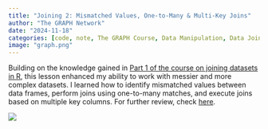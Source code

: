 ```yaml
---
title: "Joining 2: Mismatched Values, One-to-Many & Multi-Key Joins"
author: "The GRAPH Network"
date: "2024-11-18"
categories: [code, note, The GRAPH Course, Data Manipulation, Data Joining, R]
image: "graph.png"
---
```


Building on the knowledge gained in [Part 1 of the course on joining datasets in R](https://lawaloa.github.io/join/){target="_blank"}, this lesson enhanced my ability to work with messier and more complex datasets. I learned how to identify mismatched values between data frames, perform joins using one-to-many matches, and execute joins based on multiple key columns. For further review, check [here](https://lawaloa.github.io/join_2/){target="_blank"}.

![](graph.png)
